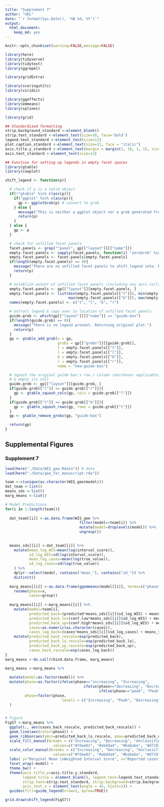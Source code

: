 ```yaml
---
title: "Supplement 7"
author: "VKL"
date: "`r format(Sys.Date(), '%B %d, %Y')`"
output:
  html_document:
    keep_md: yes
---
```


```r
knitr::opts_chunk$set(warning=FALSE,message=FALSE) 

library(here)
library(tidyverse)
library(tidytext)
library(ggrepel)

library(gridExtra)

library(scoringutils)
library(viridis)

library(ggeffects)
library(emmeans)
library(splines)

library(grid)

## Standardized formatting
strip.background_standard <-element_blank()
strip.text_standard <-element_text(size=10, face='bold')
legend.text_standard <-element_text(size=12)
plot.caption_standard <-element_text(size=11, face = "italic")
axis.title.y_standard <-element_text(margin = margin(1, 10, 1, 1), size=12)
axis.text_standard <-element_text(size=11)

## Function for setting up legends in empty facet spaces
library(gtable)
library(cowplot)

shift_legend <- function(p){

  # check if p is a valid object
  if(!"gtable" %in% class(p)){
    if("ggplot" %in% class(p)){
      gp <- ggplotGrob(p) # convert to grob
    } else {
      message("This is neither a ggplot object nor a grob generated from ggplotGrob. Returning original plot.")
      return(p)
    }
  } else {
    gp <- p
  }

  # check for unfilled facet panels
  facet.panels <- grep("^panel", gp[["layout"]][["name"]])
  empty.facet.panels <- sapply(facet.panels, function(i) "zeroGrob" %in% class(gp[["grobs"]][[i]]))
  empty.facet.panels <- facet.panels[empty.facet.panels]
  if(length(empty.facet.panels) == 0){
    message("There are no unfilled facet panels to shift legend into. Returning original plot.")
    return(p)
  }

  # establish extent of unfilled facet panels (including any axis cells in between)
  empty.facet.panels <- gp[["layout"]][empty.facet.panels, ]
  empty.facet.panels <- list(min(empty.facet.panels[["t"]]), min(empty.facet.panels[["l"]]),
                             max(empty.facet.panels[["b"]]), max(empty.facet.panels[["r"]]))
  names(empty.facet.panels) <- c("t", "l", "b", "r")

  # extract legend & copy over to location of unfilled facet panels
  guide.grob <- which(gp[["layout"]][["name"]] == "guide-box")
  if(length(guide.grob) == 0){
    message("There is no legend present. Returning original plot.")
    return(p)
  }
  gp <- gtable_add_grob(x = gp,
                        grobs = gp[["grobs"]][[guide.grob]],
                        t = empty.facet.panels[["t"]],
                        l = empty.facet.panels[["l"]],
                        b = empty.facet.panels[["b"]],
                        r = empty.facet.panels[["r"]],
                        name = "new-guide-box")

  # squash the original guide box's row / column (whichever applicable)
  # & empty its cell
  guide.grob <- gp[["layout"]][guide.grob, ]
  if(guide.grob[["l"]] == guide.grob[["r"]]){
    gp <- gtable_squash_cols(gp, cols = guide.grob[["l"]])
  }
  if(guide.grob[["t"]] == guide.grob[["b"]]){
    gp <- gtable_squash_rows(gp, rows = guide.grob[["t"]])
  }
  gp <- gtable_remove_grobs(gp, "guide-box")

  return(gp)
}

```

## Supplemental Figures

### Supplement 7

```r

load(here("./Data/WIS_gee.Rdata")) # data
load(here("./Data/gee_for_manuscript.rda"))

team <-c(unique(as.character(WIS_gee$model))) 
dat_team <-list()
means_sds <-list()
marg_means <-list()

# Model Predictions 
for(i in 1:length(team)){
  
  dat_team[[i]] <-as.data.frame(WIS_gee %>%
                                  filter(model==team[i]) %>%
                                  mutate(model=droplevels(model)) %>%
                                  ungroup())
  
  
  means_sds[[i]] <-dat_team[[i]] %>%
    mutate(mean_log_WIS=mean(log(interval_score)),
           sd_log_WIS=sd(log(interval_score)),
           mean_log_cases=mean(log(true_value)),
           sd_log_cases=sd(log(true_value))
    ) %>%
    dplyr::select(model, contains("mean_"), contains("sd_")) %>%
    distinct()
                                      
  marg_means[[i]] <-as.data.frame(ggemmeans(model[[i]], terms=c("phase", "cases_log_std[-1.96:1.96]")) %>%
    rename(phase=x,
           cases=group))
  
  marg_means[[i]] <-marg_means[[i]] %>% 
    mutate(model=team[i],
           predicted_back=(predicted*means_sds[[i]]$sd_log_WIS) + means_sds[[i]]$mean_log_WIS,
           predicted_back_lo=(conf.low*means_sds[[i]]$sd_log_WIS) + means_sds[[i]]$mean_log_WIS,
           predicted_back_up=(conf.high*means_sds[[i]]$sd_log_WIS) + means_sds[[i]]$mean_log_WIS,
           cases=as.numeric(as.character(cases)),
           cases_log_back=(cases*means_sds[[i]]$sd_log_cases) + means_sds[[i]]$mean_log_cases) %>%
    mutate(predicted_back_rescale=exp(predicted_back),
           predicted_back_lo_rescale=exp(predicted_back_lo),
           predicted_back_up_rescale=exp(predicted_back_up),
           cases_back_rescale=exp(cases_log_back))
}
marg_means <-do.call(rbind.data.frame, marg_means)

marg_means <-marg_means %>%
  
  mutate(model=as.factor(model)) %>%
  mutate(phase=as.factor(ifelse(phase=="increasing", "Increasing",
                                    ifelse(phase=="decreasing", "Decreasing",
                                           ifelse(phase=="peak", "Peak", "Nadir")))),
         phase=factor(phase, 
                          levels = c("Increasing", "Peak", "Decreasing",  "Nadir"))
  ) 

  
# Figure
FigS7 <-marg_means %>%
  ggplot(., aes(cases_back_rescale, predicted_back_rescale)) +
  geom_line(aes(color=phase)) +
  geom_ribbon(aes(ymin=predicted_back_lo_rescale, ymax=predicted_back_up_rescale, fill=phase), alpha=0.35) +
  scale_fill_manual(breaks = c("Increasing", "Decreasing", "Unclassified", "Peak", "Nadir"), 
                      values=c("#fdae61", "#abdda4", "#bababa", "#d7191c", "#2b83ba")) +
  scale_color_manual(breaks = c("Increasing", "Decreasing", "Unclassified", "Peak", "Nadir"), 
                      values=c("#fdae61", "#abdda4", "#bababa", "#d7191c", "#2b83ba")) +
  labs( y="Marginal Mean \nWeighted Interval Score", x="Reported cases") +
  facet_wrap(~model) +
  theme_bw() +
  theme(axis.title.y=axis.title.y_standard,
        legend.title = element_blank(), legend.text=legend.text_standard,
        strip.text=strip.text_standard, strip.background=strip.background_standard,
        axis.text.x = element_text(angle = 45, hjust=1)) +
  guides(fill=guide_legend(nrow=2, byrow=TRUE))

```

```r

grid.draw(shift_legend(FigS7))

```